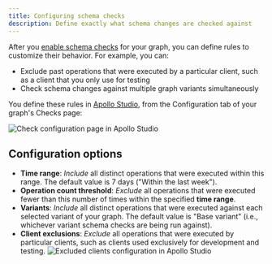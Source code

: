 ```yaml
---
title: Configuring schema checks
description: Define exactly what schema changes are checked against
---
```


After you [enable schema checks](./schema-checks/) for your graph, you can define rules to customize their behavior. For example, you can:

* Exclude past operations that were executed by a particular client, such as a client that you only use for testing
* Check schema changes against multiple graph variants simultaneously

You define these rules in [Apollo Studio](https://studio.apollographql.com), from the Configuration tab of your graph's Checks page:

<img class="screenshot" src="./img/check-configurations/check-configuration-page.png" alt="Check configuration page in Apollo Studio"></img>

## Configuration options

* **Time range**: _Include_ all distinct operations that were executed within this range. The default value is 7 days ("Within the last week").
* **Operation count threshold**: _Exclude_ all operations that were executed fewer than this number of times within the specified **time range**.
* **Variants**: _Include_ all distinct operations that were executed against each selected variant of your graph. The default value is "Base variant" (i.e., whichever variant schema checks are being run against).
* **Client exclusions**: _Exclude_ all operations that were executed by particular clients, such as clients used exclusively for development and testing.
    <img class="screenshot" src="./img/check-configurations/excluded-clients.png" alt="Excluded clients configuration in Apollo Studio"></img>
